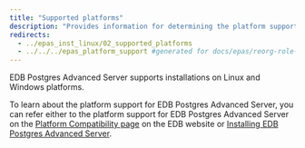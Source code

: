 ```yaml
---
title: "Supported platforms"
description: "Provides information for determining the platform support for EDB Postgres Advanced Server"
redirects:
  - ../epas_inst_linux/02_supported_platforms
  - ../../../epas_platform_support #generated for docs/epas/reorg-role-use-case-mode
---
```


EDB Postgres Advanced Server supports installations on Linux and Windows platforms. 

To learn about the platform support for EDB Postgres Advanced Server, you can refer either to the platform support for EDB Postgres Advanced Server on the [Platform Compatibility page](https://www.enterprisedb.com/platform-compatibility#epas) on the EDB website or [Installing EDB Postgres Advanced Server](../installing).




